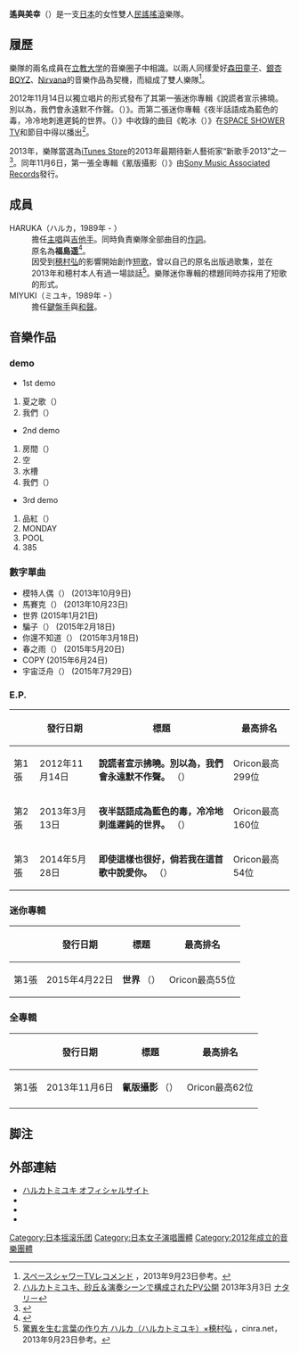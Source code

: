 {{Infobox Musician <!--プロジェクト:音楽家を参照-->
| Name            = 遙與美幸（ハルカトミユキ）
| Background        = group_or_band
| Origin          = {{JPN}}
| Genre           = [[民謠搖滾|民謠搖滾]]
| Years_active    = 2012年 -
| Label           = [[H+M_Records|H+M Records]]<br/>→ [[Sony_Music_Associated_Records|Sony Music Associated Records]]
| URL             = [http://harukatomiyuki.net/ ハルカトミユキ]
| Current_members = HARUKA（[[主唱|主唱]]、[[吉他手|吉他手]]）<br/>MIYUKI（[[键盤手|键盤手]]、[[和聲歌手|和聲]]）
}}
'''遙與美幸'''（{{lang-ja|ハルカトミユキ}}）是一支[[日本|日本]]的女性雙人[[民謠搖滾|民謠搖滾]]樂隊。

== 履歷 ==
樂隊的兩名成員在[[立教大学|立教大学]]的音樂圈子中相識。以兩人同樣愛好[[森田童子|森田童子]]、[[銀杏BOYZ|銀杏BOYZ]]、[[Nirvana|Nirvana]]的音樂作品為契機，而組成了雙人樂隊<ref>[http://www.spaceshowertv.com/powerpush/pp1/1303_harukatomiyuki.html スペースシャワーTVレコメンド] {{Wayback|url=http://www.spaceshowertv.com/powerpush/pp1/1303_harukatomiyuki.html |date=20160323021655 }}，2013年9月23日參考。</ref>。

2012年11月14日以獨立唱片的形式發布了其第一張迷你專輯《說謊者宣示拂曉。別以為，我們會永遠默不作聲。（{{lang-ja|虚言者が夜明けを告げる。僕達が、いつまでも黙っていると思うな。}}）》。而第二張迷你專輯《夜半話語成為藍色的毒，冷冷地刺進遲鈍的世界。（{{lang-ja|真夜中の言葉は青い毒になり、鈍る世界にヒヤリと刺さる。}}）》中收錄的曲目《乾冰（{{lang-ja|ドライアイス}}）》在[[SPACE_SHOWER_TV|SPACE SHOWER TV]]和{{link-ja|FM802|FM802}}節目中得以播出<ref>[http://natalie.mu/music/news/85933 ハルカトミユキ、砂丘＆演奏シーンで構成されたPV公開] {{Wayback|url=http://natalie.mu/music/news/85933 |date=20170812062629 }} 2013年3月3日 [[ナタリー_(ニュースサイト)|ナタリー]]</ref>。

2013年，樂隊當選為[[iTunes_Store|iTunes Store]]的2013年最期待新人藝術家“新歌手2013”之一<ref>{{Cite web |url=http://natalie.mu/music/artist/10297 |title=ナタリー - ハルカトミユキのプロフィール |publisher=[[ナタリー_(ニュースサイト)|ナタリー]] |accessdate=2013-10-11 |archive-date=2020-08-18 |archive-url=https://web.archive.org/web/20200818034357/https://natalie.mu/music/artist/10297 |dead-url=no }}</ref>。同年11月6日，第一張全專輯《氰版攝影（{{lang-ja|シアノタイプ}}）》由[[Sony_Music_Associated_Records|Sony Music Associated Records]]發行。

== 成員 ==
;HARUKA（ハルカ，1989年 - ）
:擔任[[主唱|主唱]]與[[吉他手|吉他手]]。同時負責樂隊全部曲目的[[作詞|作詞]]。
:原名為'''福島遥'''<ref>{{Cite web |date=2012-12-18 |url=http://tower.jp/article/interview/2012/11/14/b709 |title=ハルカトミユキ 『虚言者が夜明けを告げる。僕達が、いつまでも黙っていると思うな。』 |publisher=[[タワーレコード|タワーレコード]] |accessdate=2013-10-25 |archive-date=2013-10-29 |archive-url=https://web.archive.org/web/20131029192120/http://tower.jp/article/interview/2012/11/14/b709 |dead-url=no }}</ref>。
:因受到[[穂村弘|穂村弘]]的影響開始創作[[短歌|短歌]]，曾以自己的原名出版過歌集，並在2013年和穂村本人有過一場談話<ref>[http://www.cinra.net/interview/2013/09/19/000000.php 驚異を生む言葉の作り方 ハルカ（ハルカトミユキ）×穂村弘] {{Wayback|url=http://www.cinra.net/interview/2013/09/19/000000.php |date=20210501042101 }}，cinra.net，2013年9月23日參考。</ref>。樂隊迷你專輯的標題同時亦採用了短歌的形式。
;MIYUKI（ミユキ，1989年 - ）
:擔任[[鍵盤手|鍵盤手]]與[[和聲|和聲]]。

== 音樂作品 ==
=== demo ===
* 1st demo
# 夏之歌（{{lang-ja|夏のうた}}）
# 我們（{{lang-ja|僕達は}}）
* 2nd demo
# 房間（{{lang-ja|アパート}}）
# 空
# 水槽
# 我們（{{lang-ja|僕達は}}）
* 3rd demo
# 品紅（{{lang-ja|マゼンタ}}）
# MONDAY
# POOL
# 385

=== 數字單曲 ===
* 模特人偶（{{lang-ja|マネキン}}） (2013年10月9日)
* 馬賽克（{{lang-ja|mosaic}}） (2013年10月23日)
* 世界 (2015年1月21日)
* 騙子（{{lang-ja|嘘ツキ}}） (2015年2月18日)
* 你還不知道（{{lang-ja|君はまだ知らない}}） (2015年3月18日)
* 春之雨（{{lang-ja|春の雨}}） (2015年5月20日)
* COPY (2015年6月24日)
* 宇宙泛舟（{{lang-ja|宇宙を泳ぐ舟}}） (2015年7月29日)

=== E.P. ===
{| class="wikitable" style="text-align: center"
|-
!  !! 發行日期 !! 標題 !! 最高排名
|-
! 第1張
| 2012年11月14日 
| '''說謊者宣示拂曉。別以為，我們會永遠默不作聲。'''
（{{lang-ja|虚言者が夜明けを告げる。僕たちが、いつまでも黙っていると思うな。}}）
| Oricon最高299位
|-
! 第2張
| 2013年3月13日
| '''夜半話語成為藍色的毒，冷冷地刺進遲鈍的世界。'''
（{{lang-ja|真夜中の言葉は青い毒になり、鈍る世界にヒヤリと刺さる。}}）
| Oricon最高160位
|-
! 第3張
| 2014年5月28日
| '''即使這樣也很好，倘若我在這首歌中說愛你。'''
（{{lang-ja|そんなことどうだっていい、この歌を君が好きだと言ってくれたら。}}）
| Oricon最高54位
|}

=== 迷你專輯 ===
{| class="wikitable" style="text-align: center"
|-
!  !! 發行日期 !! 標題 !! 最高排名
|-
! 第1張
| 2015年4月22日
| '''世界'''
（{{lang-ja|世界}}）
| Oricon最高55位
|}

=== 全專輯 ===
{| class="wikitable" style="text-align: center"
|-
!  !! 發行日期 !! 標題 !! 最高排名
|-
! 第1張
| 2013年11月6日
| '''氰版攝影'''
（{{lang-ja|シアノタイプ}}）
| Oricon最高62位
|-
|}

== 脚注 ==
<references />

== 外部連結 ==
* [http://harukatomiyuki.net/ ハルカトミユキ オフィシャルサイト] {{Wayback|url=http://harukatomiyuki.net/ |date=20210503060241 }}
*{{Facebook|Harukatomiyuki}}
*{{Twitter|harukatomiyuki|ハルカトミユキ}}
*{{Twitter|jyuririri|ハルカトミユキ(ミユキ)}}


[[Category:日本摇滚乐团|Category:日本摇滚乐团]]
[[Category:日本女子演唱團體|Category:日本女子演唱團體]]
[[Category:2012年成立的音樂團體|Category:2012年成立的音樂團體]]